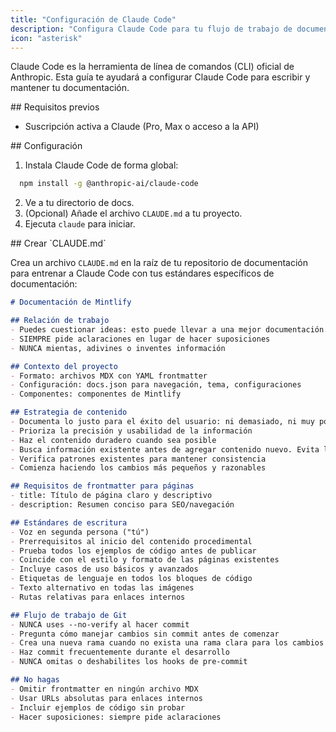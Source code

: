 ```yaml
---
title: "Configuración de Claude Code"
description: "Configura Claude Code para tu flujo de trabajo de documentación"
icon: "asterisk"
---
```


Claude Code es la herramienta de línea de comandos (CLI) oficial de Anthropic. Esta guía te ayudará a configurar Claude Code para escribir y mantener tu documentación.

<div id="prerequisites">
  ## Requisitos previos
</div>

- Suscripción activa a Claude (Pro, Max o acceso a la API)

<div id="setup">
  ## Configuración
</div>

1. Instala Claude Code de forma global:

```bash
  npm install -g @anthropic-ai/claude-code
```

2. Ve a tu directorio de docs.
3. (Opcional) Añade el archivo `CLAUDE.md` a tu proyecto.
4. Ejecuta `claude` para iniciar.


<div id="create-claudemd">
  ## Crear `CLAUDE.md`
</div>

Crea un archivo `CLAUDE.md` en la raíz de tu repositorio de documentación para entrenar a Claude Code con tus estándares específicos de documentación:

```markdown
# Documentación de Mintlify

## Relación de trabajo
- Puedes cuestionar ideas: esto puede llevar a una mejor documentación. Cita fuentes y explica tu razonamiento cuando lo hagas
- SIEMPRE pide aclaraciones en lugar de hacer suposiciones
- NUNCA mientas, adivines o inventes información

## Contexto del proyecto
- Formato: archivos MDX con YAML frontmatter
- Configuración: docs.json para navegación, tema, configuraciones
- Componentes: componentes de Mintlify

## Estrategia de contenido
- Documenta lo justo para el éxito del usuario: ni demasiado, ni muy poco
- Prioriza la precisión y usabilidad de la información
- Haz el contenido duradero cuando sea posible
- Busca información existente antes de agregar contenido nuevo. Evita la duplicación a menos que se haga por una razón estratégica
- Verifica patrones existentes para mantener consistencia
- Comienza haciendo los cambios más pequeños y razonables

## Requisitos de frontmatter para páginas
- title: Título de página claro y descriptivo
- description: Resumen conciso para SEO/navegación

## Estándares de escritura
- Voz en segunda persona ("tú")
- Prerrequisitos al inicio del contenido procedimental
- Prueba todos los ejemplos de código antes de publicar
- Coincide con el estilo y formato de las páginas existentes
- Incluye casos de uso básicos y avanzados
- Etiquetas de lenguaje en todos los bloques de código
- Texto alternativo en todas las imágenes
- Rutas relativas para enlaces internos

## Flujo de trabajo de Git
- NUNCA uses --no-verify al hacer commit
- Pregunta cómo manejar cambios sin commit antes de comenzar
- Crea una nueva rama cuando no exista una rama clara para los cambios
- Haz commit frecuentemente durante el desarrollo
- NUNCA omitas o deshabilites los hooks de pre-commit

## No hagas
- Omitir frontmatter en ningún archivo MDX
- Usar URLs absolutas para enlaces internos
- Incluir ejemplos de código sin probar
- Hacer suposiciones: siempre pide aclaraciones
```
